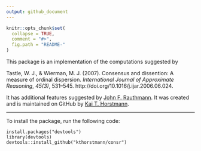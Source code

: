 ```yaml
---
output: github_document
---
```


<!-- README.md is generated from README.Rmd. Please edit that file -->

```r
knitr::opts_chunk$set(
  collapse = TRUE,
  comment = "#>",
  fig.path = "README-"
)
```

This package is an implementation of the computations suggested by

Tastle, W. J., & Wierman, M. J. (2007). Consensus and dissention: A measure of ordinal dispersion. *International Journal of Approximate Reasoning*, *45(3)*, 531–545. http://doi.org/10.1016/j.ijar.2006.06.024.

It has additional features suggested by [John F. Rauthmann](https://www.psychologie.hu-berlin.de/de/personal/7799242). It was created and is maintained on GitHub by [Kai T. Horstmann](https://www.psychologie.hu-berlin.de/de/personal/91680294).

***

To install the package, run the following code:
```
install.packages("devtools")
library(devtools)
devtools::install_github("kthorstmann/consr")
```






